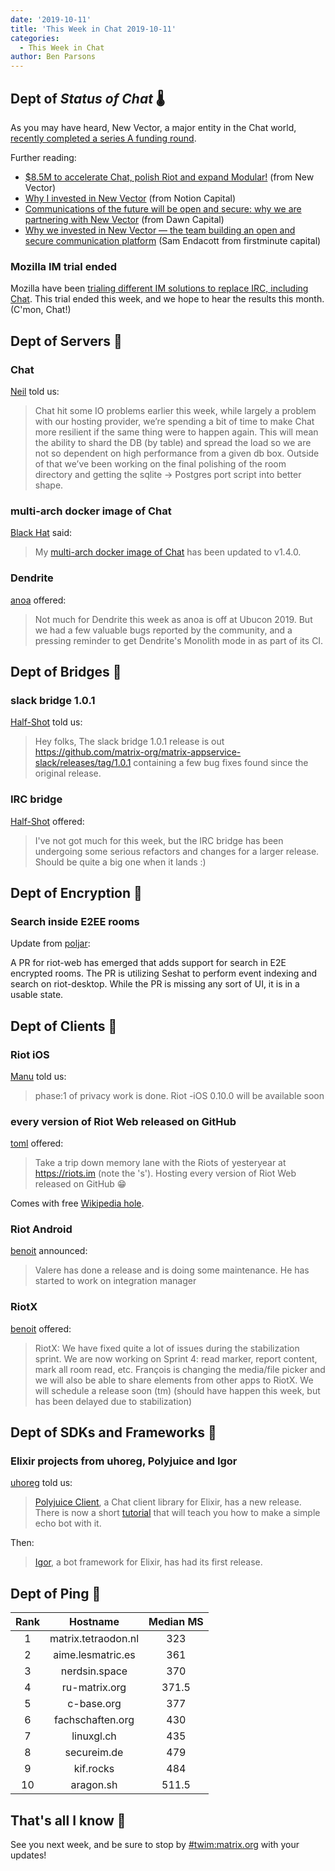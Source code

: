```yaml
---
date: '2019-10-11'
title: 'This Week in Chat 2019-10-11'
categories:
  - This Week in Chat
author: Ben Parsons
---
```


## Dept of *Status of Chat* 🌡

As you may have heard, New Vector, a major entity in the Chat world, [recently completed a series A funding round](https://matrix.org/blog/2019/10/10/new-vector-raises-8-5-m-to-accelerate-matrix-riot-modular).

Further reading:

* [$8.5M to accelerate Chat, polish Riot and expand Modular!](https://blog.vector.im/8-5m-to-accelerate-matrix/) (from New Vector)
* [Why I invested in New Vector](https://notion.vc/resources/new-vector-series-a/) (from Notion Capital)
* [Communications of the future will be open and secure: why we are partnering with New Vector](https://medium.com/dawn-capital/communications-of-the-future-will-be-open-and-secure-why-we-invested-in-new-vector-2bd8a060faf7) (from Dawn Capital)
* [Why we invested in New Vector — the team building an open and secure communication platform](https://medium.com/@sendacott/why-we-invested-in-new-vector-the-team-building-an-open-and-secure-communication-platform-52d08802ba87) (Sam Endacott from firstminute capital)

### Mozilla IM trial ended

Mozilla have been [trialing different IM solutions to replace IRC, including Chat](https://discourse.mozilla.org/t/synchronous-messaging-at-mozilla-trial-servers-feedback/44871). This trial ended this week, and we hope to hear the results this month. (C'mon, Chat!)

## Dept of Servers 🏢

### Chat

[Neil](https://to.chat.imzqqq.top/#/@neilj:matrix.org) told us:

> Chat hit some IO problems earlier this week, while largely a problem with our hosting provider, we’re spending a bit of time to make Chat more resilient if the same thing were to happen again. This will mean the ability to shard the DB (by table) and spread the load so we are not so dependent on high performance from a given db box. Outside of that we’ve been working on the final polishing of the room directory and getting the sqlite -> Postgres port script into better shape.

### multi-arch docker image of Chat

[Black Hat](https://to.chat.imzqqq.top/#/@bhat:encom.eu.org) said:

> My [multi-arch docker image of Chat](https://hub.docker.com/r/black0/synapse) has been updated to v1.4.0.

### Dendrite

[anoa](https://to.chat.imzqqq.top/#/@andrewm:amorgan.xyz) offered:

> Not much for Dendrite this week as anoa is off at Ubucon 2019. But we had a few valuable bugs reported by the community, and a pressing reminder to get Dendrite's Monolith mode in as part of its CI.

## Dept of Bridges 🌉

### slack bridge 1.0.1

[Half-Shot](https://to.chat.imzqqq.top/#/@Half-Shot:half-shot.uk) told us:

> Hey folks, The slack bridge 1.0.1 release is out <https://github.com/matrix-org/matrix-appservice-slack/releases/tag/1.0.1> containing a few bug fixes found since the original release.

### IRC bridge

[Half-Shot](https://to.chat.imzqqq.top/#/@Half-Shot:half-shot.uk) offered:

> I've not got much for this week, but the IRC bridge has been undergoing some serious refactors and changes for a larger release. Should be quite a big one when it lands :)

## Dept of Encryption 🔐

### Search inside E2EE rooms

Update from [poljar](https://to.chat.imzqqq.top/#/@poljar:matrix.org):

A PR for riot-web has emerged that adds support for search in E2E encrypted rooms. The PR is utilizing Seshat to perform event indexing and search on riot-desktop. While the PR is missing any sort of UI, it is in a usable state.


## Dept of Clients 📱

### Riot iOS

[Manu](https://to.chat.imzqqq.top/#/@Manu:matrix.org) told us:

> phase:1 of privacy work is done. Riot -iOS 0.10.0 will be available soon

### every version of Riot Web released on GitHub

[toml](https://to.chat.imzqqq.top/#/@tom:lant.uk) offered:

> Take a trip down memory lane with the Riots of yesteryear at <https://riots.im> (note the 's'). Hosting every version of Riot Web released on GitHub 😁

Comes with free [Wikipedia hole](https://en.wikipedia.org/wiki/List_of_riots).

### Riot Android

[benoit](https://to.chat.imzqqq.top/#/@benoit.marty:matrix.org) announced:

> Valere has done a release and is doing some maintenance. He has started to work on integration manager

### RiotX

[benoit](https://to.chat.imzqqq.top/#/@benoit.marty:matrix.org) offered:

> RiotX: We have fixed quite a lot of issues during the stabilization sprint. We are now working on Sprint 4: read marker, report content, mark all room read, etc. François is changing the media/file picker and we will also be able to share elements from other apps to RiotX. We will schedule a release soon (tm) (should have happen this week, but has been delayed due to stabilization)

## Dept of SDKs and Frameworks 🧰

### Elixir projects from uhoreg, Polyjuice and Igor

[uhoreg](https://to.chat.imzqqq.top/#/@uhoreg:matrix.org) told us:

> [Polyjuice Client](https://hex.pm/packages/polyjuice_client), a Chat client library for Elixir, has a new release.  There is now a short [tutorial](https://hexdocs.pm/polyjuice_client/0.2.1/tutorial_echo.html) that will teach you how to make a simple echo bot with it.

Then:

> [Igor](https://gitlab.com/uhoreg/igor), a bot framework for Elixir, has had its first release.

## Dept of Ping 🏓

|Rank|Hostname|Median MS|
|:---:|:---:|:---:|
|1|matrix.tetraodon.nl|323|
|2|aime.lesmatric.es|361|
|3|nerdsin.space|370|
|4|ru-matrix.org|371.5|
|5|c-base.org|377|
|6|fachschaften.org|430|
|7|linuxgl.ch|435|
|8|secureim.de|479|
|9|kif.rocks|484|
|10|aragon.sh|511.5|

## That's all I know 🏁

See you next week, and be sure to stop by [#twim:matrix.org] with your updates!

[#TWIM:matrix.org]: https://to.chat.imzqqq.top/#/#TWIM:matrix.org
